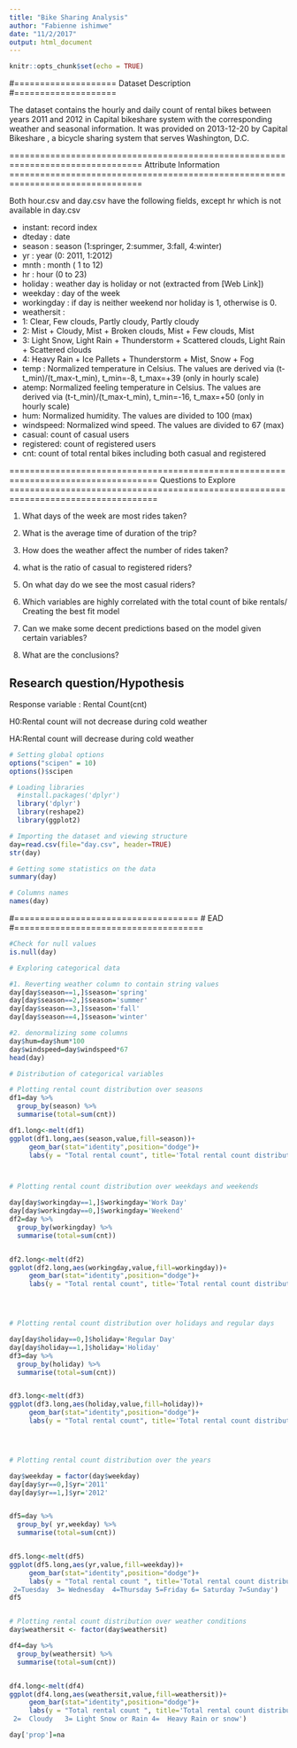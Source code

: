 ```yaml
---
title: "Bike Sharing Analysis"
author: "Fabienne ishimwe"
date: "11/2/2017"
output: html_document
---
```


```r
knitr::opts_chunk$set(echo = TRUE)
```

#====================
Dataset Description
#====================

The  dataset contains the hourly and daily count of rental bikes between years 2011 and 2012 in Capital bikeshare system with the corresponding weather and seasonal information. It was provided  on 2013-12-20 by Capital Bikeshare , a bicycle sharing system that serves Washington, D.C.

================================================================================
Attribute Information
================================================================================

Both hour.csv and day.csv have the following fields, except hr which is not available in day.csv

- instant: record index
- dteday : date
- season : season (1:springer, 2:summer, 3:fall, 4:winter)
- yr : year (0: 2011, 1:2012)
- mnth : month ( 1 to 12)
- hr : hour (0 to 23)
- holiday : weather day is holiday or not (extracted from [Web Link])
- weekday : day of the week
- workingday : if day is neither weekend nor holiday is 1, otherwise is 0.
+ weathersit : 
- 1: Clear, Few clouds, Partly cloudy, Partly cloudy
- 2: Mist + Cloudy, Mist + Broken clouds, Mist + Few clouds, Mist
- 3: Light Snow, Light Rain + Thunderstorm + Scattered clouds, Light Rain + Scattered clouds
- 4: Heavy Rain + Ice Pallets + Thunderstorm + Mist, Snow + Fog
- temp : Normalized temperature in Celsius. The values are derived via (t-t_min)/(t_max-t_min), t_min=-8, t_max=+39 (only in hourly scale)
- atemp: Normalized feeling temperature in Celsius. The values are derived via (t-t_min)/(t_max-t_min), t_min=-16, t_max=+50 (only in hourly scale)
- hum: Normalized humidity. The values are divided to 100 (max)
- windspeed: Normalized wind speed. The values are divided to 67 (max)
- casual: count of casual users
- registered: count of registered users
- cnt: count of total rental bikes including both casual and registered

===================================================================================
Questions to Explore
===================================================================================

1. What days of the week are most rides taken?

5. What is the average time of duration of the trip?
6. How does the weather affect the number of rides taken?
7. what is the ratio of casual to registered riders?
8. On what day do we see the most casual riders?
9. Which variables are highly correlated with the total count of bike rentals/ Creating the best fit model
10. Can we make some decent predictions based on the model given certain variables?
11. What are the  conclusions?



## Research question/Hypothesis

Response variable : Rental Count(cnt)

H0:Rental count will not decrease during cold weather

HA:Rental count will decrease during cold weather



```r
# Setting global options
options("scipen" = 10)
options()$scipen

# Loading libraries
  #install.packages('dplyr')
  library('dplyr')
  library(reshape2)
  library(ggplot2)

# Importing the dataset and viewing structure
day=read.csv(file="day.csv", header=TRUE)
str(day)

```

```r
# Getting some statistics on the data
summary(day)
```

```r
# Columns names
names(day)
```

#====================================
# EAD
#=====================================

```r
#Check for null values
is.null(day)
```

```r
# Exploring categorical data

#1. Reverting weather column to contain string values
day[day$season==1,]$season='spring'
day[day$season==2,]$season='summer'
day[day$season==3,]$season='fall'
day[day$season==4,]$season='winter'
```

```r
#2. denormalizing some columns 
day$hum=day$hum*100
day$windspeed=day$windspeed*67
head(day)

```

```r


# Distribution of categorical variables

# Plotting rental count distribution over seasons
df1=day %>%
  group_by(season) %>%
  summarise(total=sum(cnt))

df1.long<-melt(df1)
ggplot(df1.long,aes(season,value,fill=season))+
     geom_bar(stat="identity",position="dodge")+
     labs(y = "Total rental count", title='Total rental count distribution over seasons')



# Plotting rental count distribution over weekdays and weekends

day[day$workingday==1,]$workingday='Work Day'
day[day$workingday==0,]$workingday='Weekend'
df2=day %>%
  group_by(workingday) %>%
  summarise(total=sum(cnt))


df2.long<-melt(df2)
ggplot(df2.long,aes(workingday,value,fill=workingday))+
     geom_bar(stat="identity",position="dodge")+
     labs(y = "Total rental count", title='Total rental count distribution over seasons')




# Plotting rental count distribution over holidays and regular days

day[day$holiday==0,]$holiday='Regular Day'
day[day$holiday==1,]$holiday='Holiday'
df3=day %>%
  group_by(holiday) %>%
  summarise(total=sum(cnt))


df3.long<-melt(df3)
ggplot(df3.long,aes(holiday,value,fill=holiday))+
     geom_bar(stat="identity",position="dodge")+
     labs(y = "Total rental count", title='Total rental count distribution over seasons')





```

```r

# Plotting rental count distribution over the years

day$weekday = factor(day$weekday)
day[day$yr==0,]$yr='2011'
day[day$yr==1,]$yr='2012'


df5=day %>%
  group_by( yr,weekday) %>%
  summarise(total=sum(cnt))


df5.long<-melt(df5)
ggplot(df5.long,aes(yr,value,fill=weekday))+
     geom_bar(stat="identity",position="dodge")+
     labs(y = "Total rental count ", title='Total rental count distribution over the years', x='1=Monday
 2=Tuesday  3= Wednesday  4=Thursday 5=Friday 6= Saturday 7=Sunday')
df5


# Plotting rental count distribution over weather conditions
day$weathersit <- factor(day$weathersit)

df4=day %>%
  group_by(weathersit) %>%
  summarise(total=sum(cnt))


df4.long<-melt(df4)
ggplot(df4.long,aes(weathersit,value,fill=weathersit))+
     geom_bar(stat="identity",position="dodge")+
     labs(y = "Total rental count ", title='Total rental count distribution over weather conditions', x='1=Clear,Few clouds
 2=  Cloudy   3= Light Snow or Rain 4=  Heavy Rain or snow')
```

```r
day['prop']=na

```





